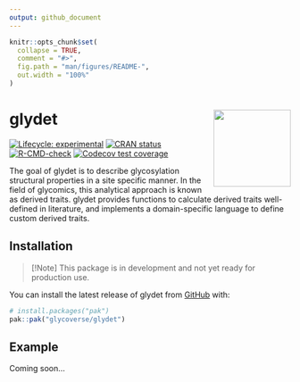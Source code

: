 ```yaml
---
output: github_document
---
```


<!-- README.md is generated from README.Rmd. Please edit that file -->

```r
knitr::opts_chunk$set(
  collapse = TRUE,
  comment = "#>",
  fig.path = "man/figures/README-",
  out.width = "100%"
)
```

# glydet <a href="https://glycoverse.github.io/glydet/"><img src="man/figures/logo.png" align="right" height="138" /></a>

<!-- badges: start -->
[![Lifecycle: experimental](https://img.shields.io/badge/lifecycle-experimental-orange.svg)](https://lifecycle.r-lib.org/articles/stages.html#experimental)
[![CRAN status](https://www.r-pkg.org/badges/version/glydet)](https://CRAN.R-project.org/package=glydet)
[![R-CMD-check](https://github.com/glycoverse/glydet/actions/workflows/R-CMD-check.yaml/badge.svg)](https://github.com/glycoverse/glydet/actions/workflows/R-CMD-check.yaml)
[![Codecov test coverage](https://codecov.io/gh/glycoverse/glydet/graph/badge.svg)](https://app.codecov.io/gh/glycoverse/glydet)
<!-- badges: end -->

The goal of glydet is to describe glycosylation structural properties in a site specific manner.
In the field of glycomics, this analytical approach is known as derived traits.
glydet provides functions to calculate derived traits well-defined in literature,
and implements a domain-specific language to define custom derived traits.

## Installation

> [!Note]
> This package is in development and not yet ready for production use.

You can install the latest release of glydet from [GitHub](https://github.com/) with:

``` r
# install.packages("pak")
pak::pak("glycoverse/glydet")
```

## Example

Coming soon...